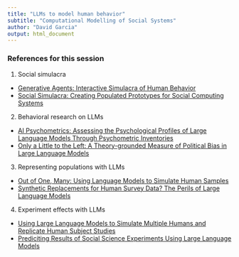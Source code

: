 ```yaml
---
title: "LLMs to model human behavior"
subtitle: "Computational Modelling of Social Systems"
author: "David Garcia"
output: html_document
---
```


### References for this session


1. Social simulacra
- [Generative Agents: Interactive Simulacra of Human Behavior](https://dl.acm.org/doi/abs/10.1145/3586183.3606763)
- [Social Simulacra: Creating Populated Prototypes for Social Computing Systems](https://dl.acm.org/doi/pdf/10.1145/3526113.3545616)

2. Behavioral research on LLMs
- [AI Psychometrics: Assessing the Psychological Profiles of Large Language Models Through Psychometric Inventories](https://journals.sagepub.com/doi/full/10.1177/17456916231214460)
- [Only a Little to the Left: A Theory-grounded Measure of Political Bias in Large Language Models](https://arxiv.org/abs/2503.16148)

3. Representing populations with LLMs
- [Out of One, Many: Using Language Models to Simulate Human Samples](https://www.cambridge.org/core/journals/political-analysis/article/abs/out-of-one-many-using-language-models-to-simulate-human-samples/035D7C8A55B237942FB6DBAD7CAA4E49)
- [Synthetic Replacements for Human Survey Data? The Perils of Large Language Models](https://www.cambridge.org/core/journals/political-analysis/article/synthetic-replacements-for-human-survey-data-the-perils-of-large-language-models/B92267DC26195C7F36E63EA04A47D2FE)

4. Experiment effects with LLMs
- [Using Large Language Models to Simulate Multiple Humans and Replicate Human Subject Studies](https://proceedings.mlr.press/v202/aher23a.html)
- [Prediciting Results of Social Science Experiments Using Large Language Models](https://docsend.com/view/ity6yf2dansesucf)
